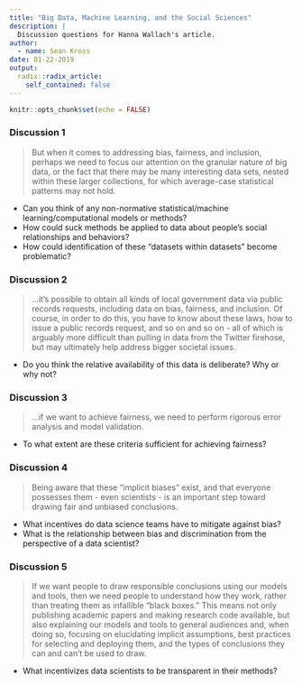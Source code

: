```yaml
---
title: "Big Data, Machine Learning, and the Social Sciences"
description: |
  Discussion questions for Hanna Wallach's article.
author:
  - name: Sean Kross
date: 01-22-2019
output:
  radix::radix_article:
    self_contained: false
---
```


```r
knitr::opts_chunk$set(echo = FALSE)
```

### Discussion 1

> But when it comes to addressing bias, fairness, and inclusion, perhaps we need to focus our attention on the granular nature of big data, or the fact that there may be many interesting data sets, nested within these larger collections, for which average-case statistical patterns may not hold.

- Can you think of any non-normative statistical/machine learning/computational
models or methods? 
- How could suck methods be applied to data about people's social relationships
and behaviors?
- How could identification of these "datasets within datasets" become
problematic?

### Discussion 2

> ...it's possible to obtain all kinds of local government data via public records requests, including data on bias, fairness, and inclusion. Of course, in order to do this, you have to know about these laws, how to issue a public records request, and so on and so on - all of which is arguably more difficult than pulling in data from the Twitter firehose, but may ultimately help address bigger societal issues.

- Do you think the relative availability of this data is deliberate? Why or why
not?

### Discussion 3

> ...if we want to achieve fairness, we need to perform rigorous error analysis and model validation.

- To what extent are these criteria sufficient for achieving fairness?

### Discussion 4

> Being aware that these "implicit biases" exist, and that everyone possesses them - even scientists - is an important step toward drawing fair and unbiased conclusions.

- What incentives do data science teams have to mitigate against bias?
- What is the relationship between bias and discrimination from the perspective
of a data scientist?

### Discussion 5

> If we want people to draw responsible conclusions using our models and tools, then we need people to understand how they work, rather than treating them as infallible "black boxes." This means not only publishing academic papers and making research code available, but also explaining our models and tools to general audiences and, when doing so, focusing on elucidating implicit assumptions, best practices for selecting and deploying them, and the types of conclusions they can and can't be used to draw.

- What incentivizes data scientists to be transparent in their methods?
